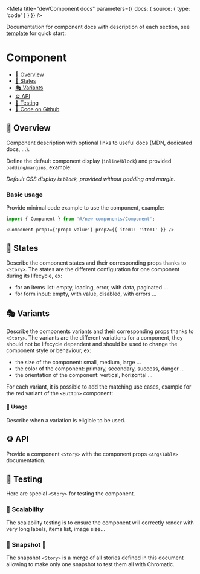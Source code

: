 
<Meta
  title="dev/Component docs"
  parameters={{ docs: { source: { type: 'code' } } }}
/>

Documentation for component docs with description of each section, see [template](/docs/components-componentdoctemplate-✨--overview) for quick start:

# Component

- [🧰 Overview](#-overview)
- [🔁 States](#-states)
- [🎭 Variants](#-variants)
- [⚙️ API](#-api)
- [🧪 Testing](#-testing)
- [🐙 Code on Github](https://github.com/hasura/graphql-engine-mono/tree/main/console/src/new-components/)

## 🧰 Overview

Component description with optional links to useful docs (MDN, dedicated docs, ...).

Define the default component display (`inline`/`block`) and provided `padding`/`margins`, example:

_Default CSS display is `block`, provided without padding and margin._

### Basic usage

Provide minimal code example to use the component, example:

```ts
import { Component } from '@/new-components/Component';
```

```tsx
<Component prop1={'prop1 value'} prop2={{ item1: 'item1' }} />
```

## 🔁 States

Describe the component states and their corresponding props thanks to `<Story>`. The states are the different configuration for
one component during its lifecycle, ex:

- for an items list: empty, loading, error, with data, paginated ...
- for form input: empty, with value, disabled, with errors ...

## 🎭 Variants

Describe the components variants and their corresponding props thanks to `<Story>`. The variants are the different variations for a component, they should not be lifecycle dependent
and should be used to change the component style or behaviour, ex:

- the size of the component: small, medium, large ...
- the color of the component: primary, secondary, success, danger ...
- the orientation of the component: vertical, horizontal ...

For each variant, it is possible to add the matching use cases, example for the red variant of the `<Button>` component:

#### 🚦 Usage

Describe when a variation is eligible to be used.

## ⚙️ API

Provide a component `<Story>` with the component props `<ArgsTable>` documentation.

## 🧪 Testing

Here are special `<Story>` for testing the component.

### 🧪 Scalability

The scalability testing is to ensure the component will correctly render with very long labels, items list, image size...

### 🧪 Snapshot 📸

The snapshot `<Story>` is a merge of all stories defined in this document allowing to make only one snapshot to test them
all with Chromatic.
